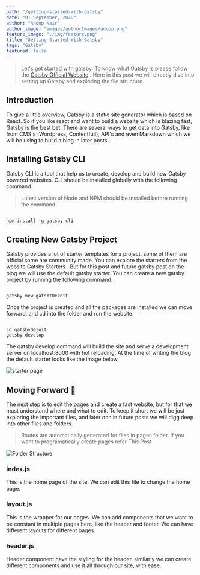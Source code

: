 ```yaml
---
path: "/getting-started-with-gatsby"
date: "01 September, 2020"
author: "Anoop Nair"
author_image: "images/authorImages/anoop.png"
feature_image: "./img/feature.png"
title: "Getting Started With Gatsby"
tags: "Gatsby"
featured: false
---
```


> Let's get started with gatsby. To know what Gatsby is please follow the [Gatsby Official Website](https://www.gatsbyjs.com/) . Here in this post we will directly dive into setting up Gatsby and exploring the file structure.

## Introduction

To give a little overview, Gatsby is a static site generator which is based on
React. So if you like react and want to build a website which is blazing fast,
Gatsby is the best bet. There are several ways to get data into Gatsby, like
from CMS's (Wordpress, Contentfull), API's and even Markdown which we will be
using to build a blog in later posts.

## Installing Gatsby CLI

Gatsby CLI is a tool that help us to create, develop and build new Gatsby powered websites. CLI should be installed globally with the following command.

> Latest version of Node and NPM should be installed before running the command.

<CodeTitle title="terminal" language="shell" />

```shell

npm install -g gatsby-cli

```

## Creating New Gatsby Project

Gatsby provides a lot of starter templates for a project, some of them are official some are community made. You can explore the starters from the website Gatsby Starters . But for this post and future gatsby post on the blog we will use the default gatsby starter. You can create a new gatsby project by running the following command.

<CodeTitle title="terminal" language="shell" />

```shell

gatsby new gatsbtDeznit

```

Once the project is created and all the packages are installed we can move forward, and cd into the folder and run the website.

<CodeTitle title="terminal" language="shell" />

```shell

cd gatsbyDeznit
gatsby develop

```

The gatsby develop command will build the site and serve a development server on localhost:8000 with hot reloading. At the time of writing the blog the default starter looks like the image below.

![starter page](./img/img-1.png)

## Moving Forward 🚀

The next step is to edit the pages and create a fast website, but for that we must understand where and what to edit. To keep it short we will be just exploring the important files, and later onn in future posts we will digg deep into other files and folders.

> Routes are automatically generated for files in pages folder. If you want to programatically create pages refer This Post

![Folder Structure](./img/img-2.png)

### index.js

This is the home page of the site. We can edit this file to change the home page.

### layout.js

This is the wrapper for our pages. We can add components that we want to be constant in multiple pages here, like the header and footer. We can have different layouts for different pages.

### header.js

Header component have the styling for the header. similarly we can create different components and use it all through our site, with ease.

